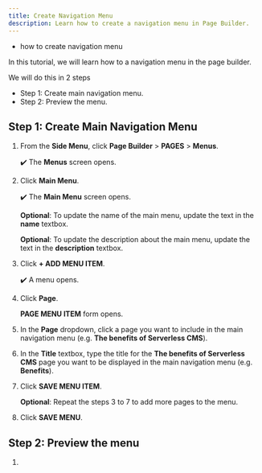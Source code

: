 ```yaml
---
title: Create Navigation Menu
description: Learn how to create a navigation menu in Page Builder.
---
```



<Alert type="success" title="WHAT YOU'LL LEARN">

- how to create navigation menu

</Alert>

In this tutorial, we will learn how to a navigation menu in the page builder.

We will do this in 2 steps
- Step 1: Create main navigation menu.
- Step 2: Preview the menu.


## Step 1: Create Main Navigation Menu

1. From the **Side Menu**, click **Page Builder** > **PAGES** > **Menus**.

    ✔️ The **Menus** screen opens.

2. Click **Main Menu**.

    ✔️ The **Main Menu** screen opens.

    **Optional**: To update the name of the main menu, update the text in the **name** textbox.

    **Optional**: To update the description about the main menu, update the text in the **description** textbox.


3. Click **+ ADD MENU ITEM**.

    ✔️ A menu opens.

4. Click **Page**.

    **PAGE MENU ITEM** form opens.

5. In the **Page** dropdown, click a page you want to include in the main navigation menu (e.g. **The benefits of Serverless CMS**).

6. In the **Title** textbox, type the title for the **The benefits of Serverless CMS** page you want to be displayed in the main navigation menu (e.g. **Benefits**).

7. Click **SAVE MENU ITEM**.

    **Optional**: Repeat the steps 3 to 7 to add more pages to the menu.

8. Click **SAVE MENU**.


## Step 2: Preview the menu

1. 